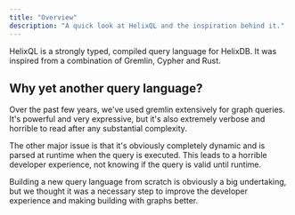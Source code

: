 ```yaml
---
title: "Overview"
description: "A quick look at HelixQL and the inspiration behind it."
---
```


HelixQL is a strongly typed, compiled query language for HelixDB.
It was inspired from a combination of Gremlin, Cypher and Rust. 

## Why yet another query language?

Over the past few years, we've used gremlin extensively for graph queries.
It's powerful and very expressive, but it's also extremely verbose and horrible to read after any substantial complexity.

The other major issue is that it's obviously completely dynamic and is parsed at runtime when the query is executed. 
This leads to a horrible developer experience, not knowing if the query is valid until runtime.

Building a new query language from scratch is obviously a big undertaking, 
but we thought it was a necessary step to improve the developer experience and making building with graphs better.